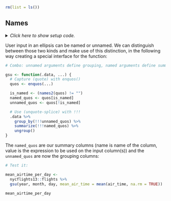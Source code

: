 ```r
rm(list = ls())
```


## Names

<details><summary>*Click here to show setup code.*</summary>
```r
### Names

```
```r
library(tidyverse)
library(rlang)
```
</details>

User input in an ellipsis can be named or unnamed.
We can distinguish between those two kinds and make use of this distinction, in the following way creating a special interface for the function:

```r
# Combo: unnamed arguments define grouping, named arguments define summary
```
```r
gsu <- function(.data, ...) {
  # Capture (quote) with enquos()
  quos <- enquos(...)

  is_named <- (names2(quos) != "")
  named_quos <- quos[is_named]
  unnamed_quos <- quos[!is_named]

  # Use (unquote-splice) with !!!
  .data %>%
    group_by(!!!unnamed_quos) %>%
    summarize(!!!named_quos) %>%
    ungroup()
}
```

The `named_quos` are our summary columns (name is name of the column, value is the expression to be used on the input column(s)) and the `unnamed_quos` are now the grouping columns:

```r
# Test it:
```
```r
mean_airtime_per_day <-
  nycflights13::flights %>%
  gsu(year, month, day, mean_air_time = mean(air_time, na.rm = TRUE))

mean_airtime_per_day
```
